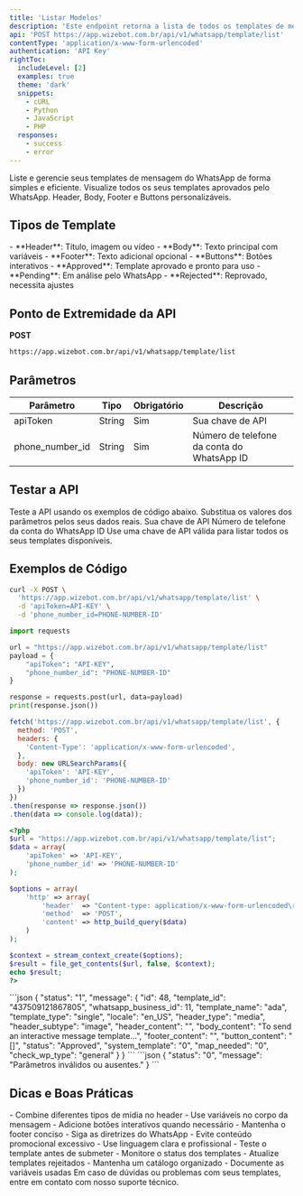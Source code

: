 ```yaml
---
title: 'Listar Modelos'
description: 'Este endpoint retorna a lista de todos os templates de mensagem disponíveis para sua conta.'
api: 'POST https://app.wizebot.com.br/api/v1/whatsapp/template/list'
contentType: 'application/x-www-form-urlencoded'
authentication: 'API Key'
rightToc:
  includeLevel: [2]
  examples: true
  theme: 'dark'
  snippets:
    - cURL
    - Python
    - JavaScript
    - PHP
  responses:
    - success
    - error
---
```


<Note>
  Liste e gerencie seus templates de mensagem do WhatsApp de forma simples e eficiente.
</Note>

<CardGroup cols={2}>
  <Card title="Templates Aprovados" icon="check-circle">
    Visualize todos os seus templates aprovados pelo WhatsApp.
  </Card>
  <Card title="Componentes Suportados" icon="puzzle">
    Header, Body, Footer e Buttons personalizáveis.
  </Card>
</CardGroup>

## Tipos de Template

<Tabs>
  <Tab title="Componentes">
    - **Header**: Título, imagem ou vídeo
    - **Body**: Texto principal com variáveis
    - **Footer**: Texto adicional opcional
    - **Buttons**: Botões interativos
  </Tab>
  <Tab title="Status">
    - **Approved**: Template aprovado e pronto para uso
    - **Pending**: Em análise pelo WhatsApp
    - **Rejected**: Reprovado, necessita ajustes
  </Tab>
</Tabs>

## Ponto de Extremidade da API

<Icon icon="circle-right" color="#F87171" size={20} /> **POST**

```bash
https://app.wizebot.com.br/api/v1/whatsapp/template/list
```

## Parâmetros

| Parâmetro | Tipo | Obrigatório | Descrição |
|-----------|------|-------------|-----------|
| apiToken | String | Sim | Sua chave de API |
| phone_number_id | String | Sim | Número de telefone da conta do WhatsApp ID |

## Testar a API

<Note>
  Teste a API usando os exemplos de código abaixo. Substitua os valores dos parâmetros pelos seus dados reais.
</Note>

<ParamField body="apiToken" type="string" required>
  Sua chave de API
</ParamField>

<ParamField body="phone_number_id" type="string" required>
  Número de telefone da conta do WhatsApp ID
</ParamField>

<Tip>
  Use uma chave de API válida para listar todos os seus templates disponíveis.
</Tip>

## Exemplos de Código

<RequestExample>

```bash cURL
curl -X POST \
  'https://app.wizebot.com.br/api/v1/whatsapp/template/list' \
  -d 'apiToken=API-KEY' \
  -d 'phone_number_id=PHONE-NUMBER-ID'
```

```python Python
import requests

url = "https://app.wizebot.com.br/api/v1/whatsapp/template/list"
payload = {
    "apiToken": "API-KEY",
    "phone_number_id": "PHONE-NUMBER-ID"
}

response = requests.post(url, data=payload)
print(response.json())
```

```javascript JavaScript
fetch('https://app.wizebot.com.br/api/v1/whatsapp/template/list', {
  method: 'POST',
  headers: {
    'Content-Type': 'application/x-www-form-urlencoded',
  },
  body: new URLSearchParams({
    'apiToken': 'API-KEY',
    'phone_number_id': 'PHONE-NUMBER-ID'
  })
})
.then(response => response.json())
.then(data => console.log(data));
```

```php PHP
<?php
$url = "https://app.wizebot.com.br/api/v1/whatsapp/template/list";
$data = array(
    'apiToken' => 'API-KEY',
    'phone_number_id' => 'PHONE-NUMBER-ID'
);

$options = array(
    'http' => array(
        'header'  => "Content-type: application/x-www-form-urlencoded\r\n",
        'method'  => 'POST',
        'content' => http_build_query($data)
    )
);

$context = stream_context_create($options);
$result = file_get_contents($url, false, $context);
echo $result;
?>
```

</RequestExample>

<ResponseField name="success" type="200 - OK">
  ```json
  {
    "status": "1",
    "message": {
      "id": 48,
      "template_id": "437509121867805",
      "whatsapp_business_id": 11,
      "template_name": "ada",
      "template_type": "single",
      "locale": "en_US",
      "header_type": "media",
      "header_subtype": "image",
      "header_content": "",
      "body_content": "To send an interactive message template...",
      "footer_content": "",
      "button_content": "[]",
      "status": "Approved",
      "system_template": "0",
      "map_needed": "0",
      "check_wp_type": "general"
    }
  }
  ```
</ResponseField>

<ResponseField name="error" type="400 - Bad Request">
  ```json
  {
    "status": "0",
    "message": "Parâmetros inválidos ou ausentes."
  }
  ```
</ResponseField>

## Dicas e Boas Práticas

<AccordionGroup>
  <Accordion title="Componentes do Template">
    - Combine diferentes tipos de mídia no header
    - Use variáveis no corpo da mensagem
    - Adicione botões interativos quando necessário
    - Mantenha o footer conciso
  </Accordion>
  
  <Accordion title="Processo de Aprovação">
    - Siga as diretrizes do WhatsApp
    - Evite conteúdo promocional excessivo
    - Use linguagem clara e profissional
    - Teste o template antes de submeter
  </Accordion>

  <Accordion title="Gerenciamento">
    - Monitore o status dos templates
    - Atualize templates rejeitados
    - Mantenha um catálogo organizado
    - Documente as variáveis usadas
  </Accordion>
</AccordionGroup>

<Note>
  Em caso de dúvidas ou problemas com seus templates, entre em contato com nosso suporte técnico.
</Note>
